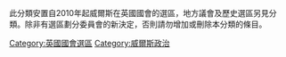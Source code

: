 此分類安置自2010年起威爾斯在英國國會的選區，地方議會及歷史選區另見分類。除非有選區劃分委員會的新決定，否則請勿增加或刪除本分類的條目。

[[Category:英國國會選區|Category:英國國會選區]]
[[Category:威爾斯政治|Category:威爾斯政治]]